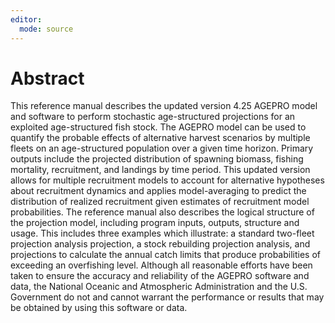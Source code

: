 ```yaml
---
editor: 
  mode: source
---
```


# Abstract {.unnumbered}

This reference manual describes the updated version 4.25 AGEPRO model and software to perform stochastic age-structured projections for an exploited age-structured fish stock. The AGEPRO model can be used to quantify the probable effects of alternative harvest scenarios by multiple fleets on an age-structured population over a given time horizon. Primary outputs include the projected distribution of spawning biomass, fishing mortality, recruitment, and landings by time period. This updated version allows for multiple recruitment models to account for alternative hypotheses about recruitment dynamics and applies model-averaging to predict the distribution of realized recruitment given estimates of recruitment model probabilities. The reference manual also describes the logical structure of the projection model, including program inputs, outputs, structure and usage. This includes three examples which illustrate: a standard two-fleet projection analysis projection, a stock rebuilding projection analysis, and projections to calculate the annual catch limits that produce probabilities of exceeding an overfishing level. Although all reasonable efforts have been taken to ensure the accuracy and reliability of the AGEPRO software and data, the National Oceanic and Atmospheric Administration and the U.S. Government do not and cannot warrant the performance or results that may be obtained by using this software or data.
